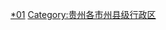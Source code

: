 {{Catnav|頁面分類|...|贵州行政区划|贵州县级行政区|贵州各市州县级行政区}}
{{Catnav|頁面分類|...|贵州市州|贵州各市州行政区划|铜仁行政区划}}
{{Catnav|頁面分類|...|地级市|贵州地级市|铜仁|铜仁行政区划}}

[[Category:铜仁行政区划|*01]]
[[Category:贵州各市州县级行政区|Category:贵州各市州县级行政区]]